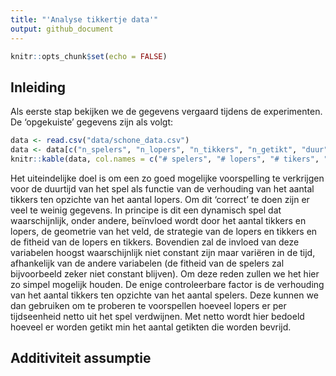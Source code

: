 ```yaml
---
title: "'Analyse tikkertje data'"
output: github_document
---
```


```r
knitr::opts_chunk$set(echo = FALSE)
```
## Inleiding

Als eerste stap bekijken we de gegevens vergaard tijdens de experimenten. De 'opgekuiste' gegevens zijn als volgt:

```r
data <- read.csv("data/schone_data.csv")
data <- data[c("n_spelers", "n_lopers", "n_tikkers", "n_getikt", "duur")]
knitr::kable(data, col.names = c("# spelers", "# lopers", "# tikers", "# getikt", "duur [sec]"))
```

Het uiteindelijke doel is om een zo goed mogelijke voorspelling te verkrijgen voor de duurtijd van het spel als functie van de verhouding van het aantal tikkers ten opzichte van het aantal lopers. Om dit 'correct' te doen zijn er veel te weinig gegevens. In principe is dit een dynamisch spel dat waarschijnlijk, onder andere, beïnvloed wordt door het aantal tikkers en lopers, de geometrie van het veld, de strategie van de lopers en tikkers en de fitheid van de lopers en tikkers. Bovendien zal de invloed van deze variabelen hoogst waarschijnlijk niet constant zijn maar variëren in de tijd, afhankelijk van de andere variabelen (de fitheid van de spelers zal bijvoorbeeld zeker niet constant blijven). 
Om deze reden zullen we het hier zo simpel mogelijk houden. De enige controleerbare factor is de verhouding van het aantal tikkers ten opzichte van het aantal spelers. Deze kunnen we dan gebruiken om te proberen te voorspellen hoeveel lopers er per tijdseenheid netto uit het spel verdwijnen. Met netto wordt hier bedoeld hoeveel er worden getikt min het aantal getikten die worden bevrijd.

## Additiviteit assumptie
